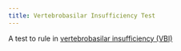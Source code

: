 ```yaml
---
title: Vertebrobasilar Insufficiency Test
---
```


A test to rule in [vertebrobasilar insufficiency (VBI)]({{< var ref-VBI-vertebrobasilar-insufficiency.path >}})
